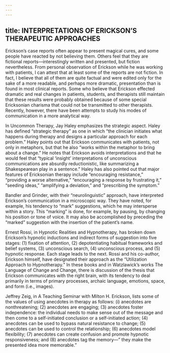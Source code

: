 ```yaml
---
---
---
```

title: INTERPRETATIONS OF ERICKSON’S THERAPEUTIC APPROACHES
---




Erickson’s case reports often appear to present magical cures, and some people have reacted by not believing them. Others feel that they are fictional reports—interestingly written and presented, but fiction nevertheless. From personal observation of Erickson while he was working with patients, I can attest that at least some of the reports are not fiction. In fact, I believe that all of them are quite factual and were edited only for the sake of a more readable, and perhaps more dramatic, presentation than is found in most clinical reports. Some who believe that Erickson effected dramatic and real changes in patients, students, and therapists still maintain that these results were probably obtained because of some special Ericksonian charisma that could not be transmitted to other therapists. Recently, however, there have been attempts to study his modes of communication in a more analytical way.

In Uncommon Therapy, Jay Haley emphasizes the strategic aspect. Haley has defined “strategic therapy” as one in which “the clinician initiates what happens during therapy and designs a particular approach for each problem.” Haley points out that Erickson communicates with patients, not only in metaphors, but that he also “works within the metaphor to bring about a change.” He notes that Erickson avoids interpretations and that he would feel that “typical ‘insight’ interpretations of unconscious communications are absurdly reductionistic, like summarizing a Shakespearean play in a sentence.” Haley has also pointed out that major features of Ericksonian therapy include “encouraging resistance,” “providing a worse alternative,” “encouraging a response by frustrating it,” “seeding ideas,” “amplifying a deviation,” and “prescribing the symptom.”

Bandler and Grinder, with their “neurolinguistic” approach, have interpreted Erickson’s communication in a microscopic way. They have noted, for example, his tendency to “mark” suggestions, which he may intersperse within a story. This “marking” is done, for example, by pausing, by changing his position or tone of voice. It may also be accomplished by preceding the “marked” suggestion with the insertion of the patient’s name.

Ernest Rossi, in Hypnotic Realities and Hypnotherapy, has broken down Erickson’s hypnotic inductions and indirect forms of suggestion into five stages: (1) fixation of attention, (2) depotentiating habitual frameworks and belief systems, (3) unconscious search, (4) unconscious process, and (5) hypnotic response. Each stage leads to the next. Rossi and his co-author, Erickson himself, have designated their approach as the “Utilization Approach to Hypnotherapy.” In these books and in Watzlawick’s works The Language of Change and Change, there is discussion of the thesis that Erickson communicates with the right brain, with its tendency to deal primarily in terms of primary processes, archaic language, emotions, space, and form (i.e., images).

Jeffrey Zeig, in A Teaching Seminar with Milton H. Erickson, lists some of the values of using anecdotes in therapy as follows: (i) anecdotes are nonthreatening; (2) anecdotes are engaging; (3) anecdotes foster independence: the individual needs to make sense out of the message and then come to a self-initiated conclusion or a self-initiated action; (4) anecdotes can be used to bypass natural resistance to change; (5) anecdotes can be used to control the relationship; (6) anecdotes model flexibility; (7) anecdotes can create confusion and promote hypnotic responsiveness; and (8) anecdotes tag the memory—” they make the presented idea more memorable.”